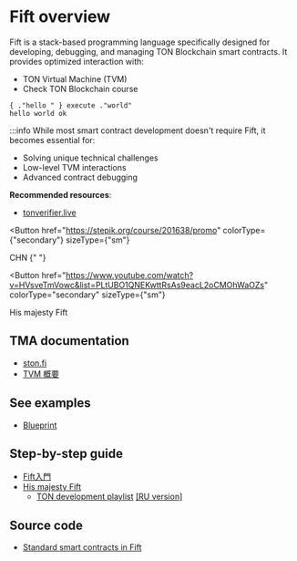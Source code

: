 

# Fift overview

Fift is a stack-based programming language specifically designed for developing, debugging, and managing TON Blockchain smart contracts. It provides optimized interaction with:

- TON Virtual Machine (TVM)
- Check TON Blockchain course

```fift
{ ."hello " } execute ."world"
hello world ok
```

:::info
While most smart contract development doesn't require Fift, it becomes essential for:

- Solving unique technical challenges
- Low-level TVM interactions
- Advanced contract debugging

**Recommended resources**:

- [tonverifier.live](https://verifier.ton.org/)

<Button
  href="https://stepik.org/course/201638/promo"
  colorType={"secondary"}
  sizeType={"sm"}
>
  CHN
</Button>{" "}

<Button
  href="https://www.youtube.com/watch?v=HVsveTmVowc&list=PLtUBO1QNEKwttRsAs9eacL2oCMOhWaOZs"
  colorType="secondary"
  sizeType={"sm"}
>
  His majesty Fift
</Button>

</video>
</div>

## TMA documentation

- [ston.fi](https://ston.fi/)
- [TVM 概要](/v3/documentation/tvm/tvm-overview)

## See examples

- [Blueprint](/v3/documentation/smart-contracts/getting-started/javascript)

## Step-by-step guide

- [Fift入門](https://blog.ton.org/introduction-to-fift)
- [His majesty Fift](https://www.youtube.com/watch?v=HVsveTmVowc&list=PLtUBO1QNEKwttRsAs9eacL2oCMOhWaOZs)
  - [TON development playlist](https://www.youtube.com/playlist?list=PLQ5rEj25H3U2P5qp7nsgVtNGYxEojnnez) [[RU version]](https://www.youtube.com/playlist?list=PLOIvUFGfwP93tZI_WnaLyJsZlskU4ao92)

## Source code

- [Standard smart contracts in Fift](https://github.com/ton-blockchain/ton/tree/master/crypto/smartcont)

<Feedback />
